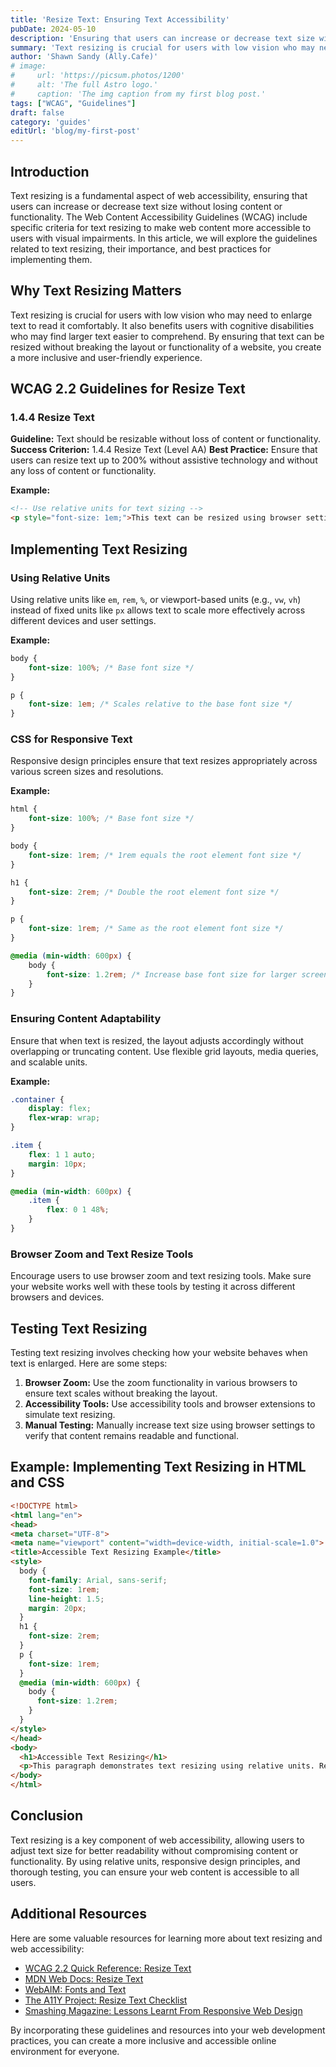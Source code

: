 ```yaml
---
title: 'Resize Text: Ensuring Text Accessibility'
pubDate: 2024-05-10
description: 'Ensuring that users can increase or decrease text size without losing content or functionality'
summary: 'Text resizing is crucial for users with low vision who may need to enlarge text to read it comfortably. It also benefits users with cognitive disabilities who may find larger text easier to comprehend. '
author: 'Shawn Sandy (Ally.Cafe)'
# image:
#     url: 'https://picsum.photos/1200'
#     alt: 'The full Astro logo.'
#     caption: 'The img caption from my first blog post.'
tags: ["WCAG", "Guidelines"]
draft: false
category: 'guides'
editUrl: 'blog/my-first-post'
---
```



## Introduction
Text resizing is a fundamental aspect of web accessibility, ensuring that users can increase or decrease text size without losing content or functionality. The Web Content Accessibility Guidelines (WCAG) include specific criteria for text resizing to make web content more accessible to users with visual impairments. In this article, we will explore the guidelines related to text resizing, their importance, and best practices for implementing them.

## Why Text Resizing Matters
Text resizing is crucial for users with low vision who may need to enlarge text to read it comfortably. It also benefits users with cognitive disabilities who may find larger text easier to comprehend. By ensuring that text can be resized without breaking the layout or functionality of a website, you create a more inclusive and user-friendly experience.

## WCAG 2.2 Guidelines for Resize Text

### 1.4.4 Resize Text
**Guideline:** Text should be resizable without loss of content or functionality.
**Success Criterion:** 1.4.4 Resize Text (Level AA)
**Best Practice:** Ensure that users can resize text up to 200% without assistive technology and without any loss of content or functionality.

**Example:**

```html
<!-- Use relative units for text sizing -->
<p style="font-size: 1em;">This text can be resized using browser settings.</p>
```

## Implementing Text Resizing

### Using Relative Units
Using relative units like `em`, `rem`, `%`, or viewport-based units (e.g., `vw`, `vh`) instead of fixed units like `px` allows text to scale more effectively across different devices and user settings.

**Example:**

```css
body {
    font-size: 100%; /* Base font size */
}

p {
    font-size: 1em; /* Scales relative to the base font size */
}
```

### CSS for Responsive Text
Responsive design principles ensure that text resizes appropriately across various screen sizes and resolutions.

**Example:**

```css
html {
    font-size: 100%; /* Base font size */
}

body {
    font-size: 1rem; /* 1rem equals the root element font size */
}

h1 {
    font-size: 2rem; /* Double the root element font size */
}

p {
    font-size: 1rem; /* Same as the root element font size */
}

@media (min-width: 600px) {
    body {
        font-size: 1.2rem; /* Increase base font size for larger screens */
    }
}
```

### Ensuring Content Adaptability
Ensure that when text is resized, the layout adjusts accordingly without overlapping or truncating content. Use flexible grid layouts, media queries, and scalable units.

**Example:**

```css
.container {
    display: flex;
    flex-wrap: wrap;
}

.item {
    flex: 1 1 auto;
    margin: 10px;
}

@media (min-width: 600px) {
    .item {
        flex: 0 1 48%;
    }
}
```

### Browser Zoom and Text Resize Tools
Encourage users to use browser zoom and text resizing tools. Make sure your website works well with these tools by testing it across different browsers and devices.

## Testing Text Resizing
Testing text resizing involves checking how your website behaves when text is enlarged. Here are some steps:

1. **Browser Zoom:** Use the zoom functionality in various browsers to ensure text scales without breaking the layout.
2. **Accessibility Tools:** Use accessibility tools and browser extensions to simulate text resizing.
3. **Manual Testing:** Manually increase text size using browser settings to verify that content remains readable and functional.

## Example: Implementing Text Resizing in HTML and CSS

```html
<!DOCTYPE html>
<html lang="en">
<head>
<meta charset="UTF-8">
<meta name="viewport" content="width=device-width, initial-scale=1.0">
<title>Accessible Text Resizing Example</title>
<style>
  body {
    font-family: Arial, sans-serif;
    font-size: 1rem;
    line-height: 1.5;
    margin: 20px;
  }
  h1 {
    font-size: 2rem;
  }
  p {
    font-size: 1rem;
  }
  @media (min-width: 600px) {
    body {
      font-size: 1.2rem;
    }
  }
</style>
</head>
<body>
  <h1>Accessible Text Resizing</h1>
  <p>This paragraph demonstrates text resizing using relative units. Resize the browser window to see how the text adjusts.</p>
</body>
</html>
```

## Conclusion
Text resizing is a key component of web accessibility, allowing users to adjust text size for better readability without compromising content or functionality. By using relative units, responsive design principles, and thorough testing, you can ensure your web content is accessible to all users.

## Additional Resources
Here are some valuable resources for learning more about text resizing and web accessibility:

- <a href="https://www.w3.org/WAI/WCAG21/quickref/?versions=2.2#resize-text" target="_blank">WCAG 2.2 Quick Reference: Resize Text</a>
- <a href="https://developer.mozilla.org/en-US/docs/Web/Accessibility/Understanding_WCAG/Perceivable/Resize_text" target="_blank">MDN Web Docs: Resize Text</a>
- <a href="https://webaim.org/techniques/fonts/" target="_blank">WebAIM: Fonts and Text</a>
- <a href="https://www.a11yproject.com/checklist/#resize-text" target="_blank">The A11Y Project: Resize Text Checklist</a>
- <a href="https://www.smashingmagazine.com/2011/10/lessons-learnt-from-responsive-web-design/" target="_blank">Smashing Magazine: Lessons Learnt From Responsive Web Design</a>

By incorporating these guidelines and resources into your web development practices, you can create a more inclusive and accessible online environment for everyone.